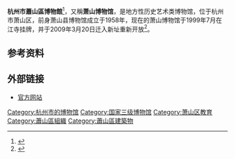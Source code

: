 {{Infobox museum
 |name = 杭州市萧山区博物馆
 |logo =
 |logosize =
 |logo_caption =
 |image = Xiaoshan Museum.jpg
 |established = 1958年
 |type = 历史博物馆
 |website    = {{url|http://xsbwg.xsnet.cn/}}
}}
'''杭州市蕭山區博物館'''<ref>{{cite web|url=http://xsbwg.xsnet.cn/contents/151/23383.html|title=杭州市萧山区博物馆章程|date=2021-12-23|quote=本单位名称：杭州市萧山区博物馆。|publisher=杭州市蕭山區博物館|access-date=2022-05-30|archive-date=2022-05-30|archive-url=https://web.archive.org/web/20220530205121/http://xsbwg.xsnet.cn/contents/151/23383.html}}</ref>，又稱'''萧山博物馆'''，是地方性历史艺术类博物馆，位于杭州市萧山区，前身萧山县博物馆成立于1958年，现在的萧山博物馆于1999年7月在江寺挂牌，并于2009年3月20日迁入新址重新开放<ref>{{Cite web |url=http://www.xsnet.cn/xs/wjw/2009/3/21/846378.shtml |title=萧山博物馆昨正式开馆 |access-date=2016-01-05 |archive-url=https://web.archive.org/web/20090603110148/http://www.xsnet.cn/xs/wjw/2009/3/21/846378.shtml |archive-date=2009-06-03 |dead-url=yes }}</ref>。

== 参考资料 ==
<references />

== 外部链接 ==
* [http://xsbwg.xsnet.cn/ 官方网站]

{{博物馆小作品}}
{{杭州博物馆列表}}

[[Category:杭州市的博物馆|Category:杭州市的博物馆]]
[[Category:国家三级博物馆|Category:国家三级博物馆]]
[[Category:萧山区教育|Category:萧山区教育]]
[[Category:蕭山區組織|Category:蕭山區組織]]
[[Category:蕭山區建築物|Category:蕭山區建築物]]